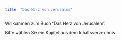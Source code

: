 ```yaml
---
title: "Das Herz von Jerusalem"
---
```


Willkommen zum Buch "Das Herz von Jerusalem".

Bitte wählen Sie ein Kapitel aus dem Inhaltsverzeichnis.
